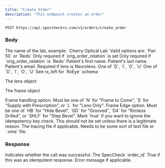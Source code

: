 ```yaml
---
title: "Create Order"
description: "This endpoint creates an order"
---
```

```
POST https://api.speccheckrx.com/v1/orders/create_order
```

### Body

<ParamField body="order" type="order">
<Expandable title="order">

<ParamField body="lab" type="string" required="true">
  The name of the lab, example: `Cherry Optical Lab`
</ParamField>

<ParamField body="account_number" type="string" required="true">
</ParamField>

<ParamField body="job_type" type="string" required="true">
</ParamField>

<ParamField body="orig_order_relation" type="string">
  Valid options are: `Pair 50` or `Redo`
</ParamField>

<ParamField body="original_order_id" type="string">
  Only required if `orig_order_relation` is set
</ParamField>

<ParamField body="redo_reason" type="string">
  Only required if `orig_order_relation` is `Redo`
</ParamField>

<ParamField body="first_name" type="string" required="true">
  Patient's first name.
</ParamField>

<ParamField body="last_name" type="string" required="true">
  Patient's last name.
</ParamField>

<ParamField body="email" type="string">
  Patient's email.
</ParamField>

<ParamField body="services" type="list of strings">
</ParamField>

<ParamField body="special_instructions" type="string">
</ParamField>

<ParamField body="neurolens_id" type="string">
  Required if lens is Neurolens.
</ParamField>

<ParamField body="rx_left" type="object">


<Expandable title="RxEye">

  <ParamField body="sphere" type="float">
  </ParamField>

  <ParamField body="pd" type="float">
  </ParamField>

  <ParamField body="cylinder" type="float">
  </ParamField>

  <ParamField body="axis" type="int">
  </ParamField>

  <ParamField body="near_pd" type="float">
  </ParamField>

  <ParamField body="addition" type="float">
  </ParamField>

  <ParamField body="seg_height" type="float">
  </ParamField>

  <ParamField body="optical_center_height" type="int">
  </ParamField>

  <ParamField body="io_prism" type="dict">

  <Expandable title="Prism">

  <ParamField body="power" type="float">
  </ParamField>

  <ParamField body="direction" type="string">
    One of `D`, `I`, `O`, `U`
  </ParamField>

</Expandable>
</ParamField>

<ParamField body="ud_prism" type="dict">
<Expandable title="Prism">

  <ParamField body="power" type="float">
  </ParamField>

  <ParamField body="direction" type="string">
    One of `D`, `I`, `O`, `U`
  </ParamField>

</Expandable>
</ParamField>

</Expandable>
</ParamField>

<ParamField body="rx_right" type="RxEye">
  See rx_left for `RxEye` schema
</ParamField>

<ParamField body="lens" type="object">

The lens object

<Expandable title="Lens">

<ParamField body="material" type="string" required="true">
</ParamField>

<ParamField body="style" type="string" required="true">
</ParamField>

<ParamField body="base_curve" type="float">
</ParamField>

<ParamField body="intrin_color" type="string">
</ParamField>

<ParamField body="coats" type="list of strings">
</ParamField>

<ParamField body="tint" type="string">
</ParamField>

<ParamField body="tint_instruction" type="string">
</ParamField>

</Expandable>
</ParamField>

<ParamField body="frame" type="object">

The frame object

<Expandable title="Frame">

<ParamField body="job_type" type="string" required="true">
  Frame handling option. Must be one of `N` for "Frame to Come", `S` for "Supply with Prescription", or `L` for "Lens Only".
</ParamField>

<ParamField body="model" type="string" required="true">
</ParamField>

<ParamField body="sku" type="string">
</ParamField>

<ParamField body="manufacturer" type="string" required="true">
</ParamField>

<ParamField body="material" type="string" required="true">
</ParamField>

<ParamField body="edge" type="string">
    Frame Edge option. Must be one of `HB` for "Hide Bevel", `GD` for "Grooved", `D4` for "Rimless Drilled", or `SHLF` for "Step Bevel".
</ParamField>

<ParamField body="eye_size" type="int" required="true">
</ParamField>

<ParamField body="bridge" type="int" required="true">
</ParamField>

<ParamField body="color" type="str">
</ParamField>

<ParamField body="temple" type="int">
</ParamField>

<ParamField body="lens_ed" type="float">
</ParamField>

<ParamField body="a" type="float">
</ParamField>

<ParamField body="b" type="float">
</ParamField>

<ParamField body="vertex" type="float">
</ParamField>

<ParamField body="pantoscopic_tilt" type="int">
</ParamField>

<ParamField body="wrap" type="int">
</ParamField>

</Expandable>
</ParamField>

</Expandable>
</ParamField>

<ParamField body="force_reprocess" type="boolean" default="false">
  Mark `true` if you want to ignore the idempotency key check. This should not be set unless there is a legitimate reason.
</ParamField>

<ParamField body="tracing" type="file">
  The tracing file if applicable. Needs to be some sort of text file or `.oma` file.
</ParamField>

### Response

<ResponseField name="success" type="boolean">
  Indicates whether the call was successful.
</ResponseField>

<ResponseField name="order_id" type="string">
The SpecCheck `order_id`
</ResponseField>

<ResponseField name="is_idempotent_response" type="boolean">
True if this was an idempotent response.
</ResponseField>

<ResponseField name="error" type="string">
Error message if applicable.
</ResponseField> 
